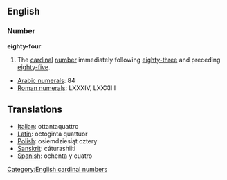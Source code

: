== English ==
=== Number ===
'''eighty-four'''

#The [[cardinal]] [[number]] immediately following [[eighty-three]] and preceding [[eighty-five]].

*[[w:Arabic Numerals|Arabic numerals]]: 84
*[[w:Roman numerals|Roman numerals]]: LXXXIV, LXXXIIII

==Translations==
*[[Italian]]: ottantaquattro
*[[Latin]]: octoginta quattuor
*[[Polish]]: osiemdziesiąt cztery
*[[Sanskrit]]: cáturashiiti
*[[Spanish]]: ochenta y cuatro

[[Category:English cardinal numbers]]
